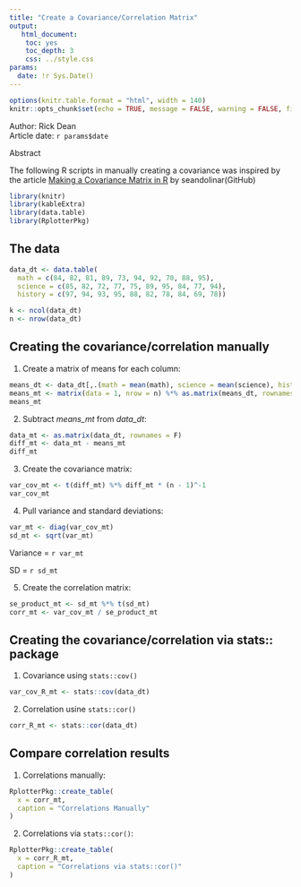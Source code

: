 ```yaml
---
title: "Create a Covariance/Correlation Matrix"
output: 
   html_document:
    toc: yes
    toc_depth: 3
    css: ../style.css
params:
  date: !r Sys.Date()    
---
```


```r
options(knitr.table.format = "html", width = 140)
knitr::opts_chunk$set(echo = TRUE, message = FALSE, warning = FALSE, fig.width = 12, fig.height = 8)
```

<div>Author: Rick Dean</div>
<div>Article date: `r params$date`</div>

<div class="abstract">
  <p class="abstract">Abstract</p>
The following R scripts in manually creating a covariance was inspired by the article [Making a Covariance Matrix in R](https://stats.seandolinar.com/making-a-covariance-matrix-in-r/) by seandolinar(GitHub)
</div>  

```r
library(knitr)
library(kableExtra)
library(data.table)
library(RplotterPkg)
```

## The data

```r
data_dt <- data.table(
  math = c(84, 82, 81, 89, 73, 94, 92, 70, 88, 95),
  science = c(85, 82, 72, 77, 75, 89, 95, 84, 77, 94),
  history = c(97, 94, 93, 95, 88, 82, 78, 84, 69, 78))

k <- ncol(data_dt)
n <- nrow(data_dt)
```

## Creating the covariance/correlation manually

1. Create a matrix of means for each column:
```r
means_dt <- data_dt[,.(math = mean(math), science = mean(science), history = mean(history))]
means_mt <- matrix(data = 1, nrow = n) %*% as.matrix(means_dt, rownames = F)
means_mt
```

2. Subtract *means_mt* from *data_dt*:
```r
data_mt <- as.matrix(data_dt, rownames = F)
diff_mt <- data_mt - means_mt
diff_mt
```

3. Create the covariance matrix:
```r
var_cov_mt <- t(diff_mt) %*% diff_mt * (n - 1)^-1
var_cov_mt
```

4. Pull variance and standard deviations:
```r
var_mt <- diag(var_cov_mt)
sd_mt <- sqrt(var_mt)
```

Variance = `r var_mt`

SD = `r sd_mt`

5. Create the correlation matrix:
```r
se_product_mt <- sd_mt %*% t(sd_mt)
corr_mt <- var_cov_mt / se_product_mt
```

## Creating the covariance/correlation via stats:: package

1. Covariance using `stats::cov()`
```r
var_cov_R_mt <- stats::cov(data_dt)
```

2. Correlation usine `stats::cor()`
```r
corr_R_mt <- stats::cor(data_dt)
```

## Compare correlation results

1. Correlations manually:
```r
RplotterPkg::create_table(
  x = corr_mt,
  caption = "Correlations Manually"
)
```

2. Correlations via `stats::cor()`:
```r
RplotterPkg::create_table(
  x = corr_R_mt,
  caption = "Correlations via stats::cor()"
)
```

